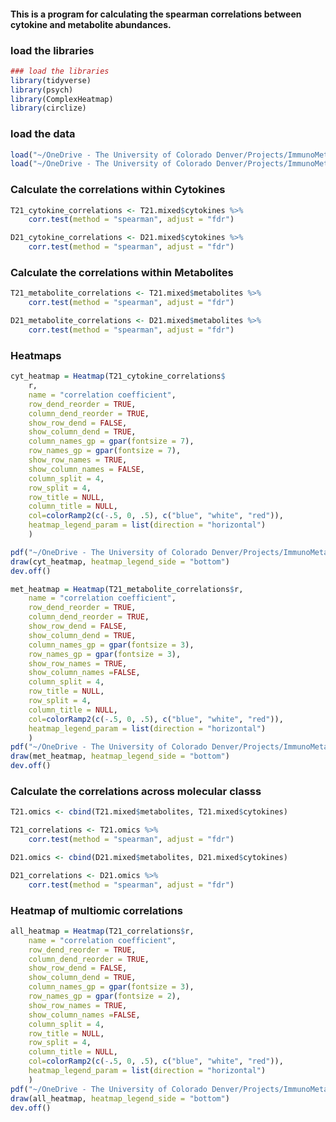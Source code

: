 #### This is a program for calculating the spearman correlations between cytokine and metabolite abundances.

### load the libraries

```r
### load the libraries
library(tidyverse)
library(psych)
library(ComplexHeatmap)
library(circlize)
```

### load the data

```r
load("~/OneDrive - The University of Colorado Denver/Projects/ImmunoMetabolicSubtypes/data/processed/T21_mixed_cyt_met.RData")
load("~/OneDrive - The University of Colorado Denver/Projects/ImmunoMetabolicSubtypes/data/processed/D21_mixed_cyt_met.RData")

```


### Calculate the correlations within Cytokines

``` r
T21_cytokine_correlations <- T21.mixed$cytokines %>%
    corr.test(method = "spearman", adjust = "fdr")

D21_cytokine_correlations <- D21.mixed$cytokines %>%
    corr.test(method = "spearman", adjust = "fdr")

```

### Calculate the correlations within Metabolites

``` r
T21_metabolite_correlations <- T21.mixed$metabolites %>%
    corr.test(method = "spearman", adjust = "fdr")

D21_metabolite_correlations <- D21.mixed$metabolites %>%
    corr.test(method = "spearman", adjust = "fdr")

```

### Heatmaps

``` r
cyt_heatmap = Heatmap(T21_cytokine_correlations$
	r, 
	name = "correlation coefficient",
	row_dend_reorder = TRUE, 
	column_dend_reorder = TRUE, 
	show_row_dend = FALSE, 
	show_column_dend = TRUE, 
	column_names_gp = gpar(fontsize = 7),
	row_names_gp = gpar(fontsize = 7), 
	show_row_names = TRUE, 
	show_column_names = FALSE,
	column_split = 4,
	row_split = 4,
	row_title = NULL,
	column_title = NULL,
	col=colorRamp2(c(-.5, 0, .5), c("blue", "white", "red")),
	heatmap_legend_param = list(direction = "horizontal")
    )

pdf("~/OneDrive - The University of Colorado Denver/Projects/ImmunoMetabolicSubtypes/results/correlation_heatmaps/T21_Cytokines_Correlation_Heatmap.pdf")
draw(cyt_heatmap, heatmap_legend_side = "bottom")
dev.off()

```

``` r
met_heatmap = Heatmap(T21_metabolite_correlations$r, 
	name = "correlation coefficient",
	row_dend_reorder = TRUE, 
	column_dend_reorder = TRUE, 
	show_row_dend = FALSE, 
	show_column_dend = TRUE, 
	column_names_gp = gpar(fontsize = 3),
	row_names_gp = gpar(fontsize = 3), 
	show_row_names = TRUE, 
	show_column_names =FALSE,
	column_split = 4,
    row_title = NULL,
	row_split = 4,
	column_title = NULL,
	col=colorRamp2(c(-.5, 0, .5), c("blue", "white", "red")),
	heatmap_legend_param = list(direction = "horizontal")
    )
pdf("~/OneDrive - The University of Colorado Denver/Projects/ImmunoMetabolicSubtypes/results/correlation_heatmaps/T21_Metabolites_Correlation_Heatmap.pdf")
draw(met_heatmap, heatmap_legend_side = "bottom")
dev.off()

```

### Calculate the correlations across molecular classs

``` r
T21.omics <- cbind(T21.mixed$metabolites, T21.mixed$cytokines)

T21_correlations <- T21.omics %>%
    corr.test(method = "spearman", adjust = "fdr")

D21.omics <- cbind(D21.mixed$metabolites, D21.mixed$cytokines)

D21_correlations <- D21.omics %>%
    corr.test(method = "spearman", adjust = "fdr")
```


### Heatmap of multiomic correlations

``` r
all_heatmap = Heatmap(T21_correlations$r, 
	name = "correlation coefficient",
	row_dend_reorder = TRUE, 
	column_dend_reorder = TRUE, 
	show_row_dend = FALSE, 
	show_column_dend = TRUE, 
	column_names_gp = gpar(fontsize = 3),
	row_names_gp = gpar(fontsize = 2), 
	show_row_names = TRUE, 
	show_column_names =FALSE,
	column_split = 4,
    row_title = NULL,
	row_split = 4,
	column_title = NULL,
	col=colorRamp2(c(-.5, 0, .5), c("blue", "white", "red")),
	heatmap_legend_param = list(direction = "horizontal")
    )
pdf("~/OneDrive - The University of Colorado Denver/Projects/ImmunoMetabolicSubtypes/results/correlation_heatmaps/T21_ALL_Correlation_Heatmap.pdf")
draw(all_heatmap, heatmap_legend_side = "bottom")
dev.off()

```
